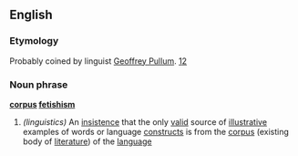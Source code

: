 ==English==
===Etymology===
Probably coined by linguist [[w:Geoffrey Pullum|Geoffrey Pullum]].  [http://itre.cis.upenn.edu/~myl/languagelog/archives/000122.html][http://itre.cis.upenn.edu/~myl/languagelog/archives/000058.html]

===Noun phrase===
'''[[corpus]] [[fetishism]]'''
# ''(linguistics)'' An [[insistence]] that the only [[valid]] source of [[illustrative]] examples of words or language [[construct]]s is from the [[corpus]] (existing body of [[literature]]) of the [[language]]